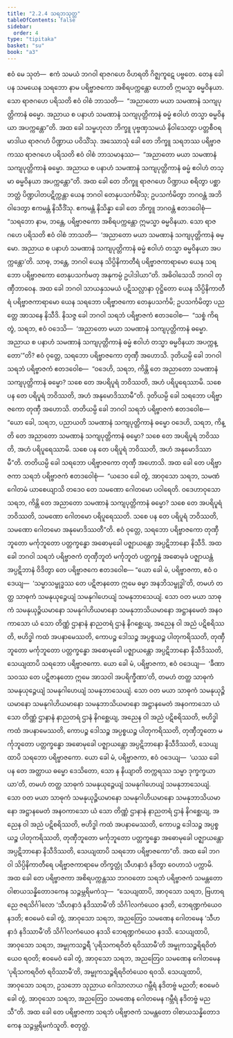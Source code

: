 ```yaml
---
title: "2.2.4 သရဘသုတ္တ"
tableOfContents: false
sidebar:
  order: 4
type: "tipitaka"
basket: "su"
book: "a3"
---
```



<DynamicBreadcrumb />

<Division number="65" book="a3" e="ch" v="15" p="185">

<Paragraph number="460" book="a3">
ဧဝံ မေ သုတံ—  ဧကံ သမယံ ဘဂဝါ ရာဇဂဟေ ဝိဟရတိ ဂိဇ္ဈကူဋေ ပဗ္ဗတေ. တေန ခေါ ပန သမယေန သရဘော နာမ ပရိဗ္ဗာဇကော အစိရပက္ကန္တော ဟောတိ ဣမသ္မာ ဓမ္မဝိနယာ. သော ရာဇဂဟေ ပရိသတိ ဧဝံ ဝါစံ ဘာသတိ—  “အညာတော မယာ သမဏာနံ သကျပုတ္တိကာနံ ဓမ္မော. အညာယ စ ပနာဟံ သမဏာနံ သကျပုတ္တိကာနံ ဓမ္မံ ဧဝါဟံ တသ္မာ ဓမ္မဝိနယာ အပက္ကန္တော”တိ. အထ ခေါ သမ္ဗဟုလာ ဘိက္ခူ ပုဗ္ဗဏှသမယံ နိဝါသေတွာ ပတ္တစီဝရမာဒါယ ရာဇဂဟံ ပိဏ္ဍာယ ပဝိသိံသု. အဿောသုံ ခေါ တေ ဘိက္ခူ သရဘဿ ပရိဗ္ဗာဇကဿ ရာဇဂဟေ ပရိသတိ ဧဝံ ဝါစံ ဘာသမာနဿ—  “အညာတော မယာ သမဏာနံ သကျပုတ္တိကာနံ ဓမ္မော. အညာယ စ ပနာဟံ သမဏာနံ သကျပုတ္တိကာနံ ဓမ္မံ ဧဝါဟံ တသ္မာ ဓမ္မဝိနယာ အပက္ကန္တော”တိ.
</Paragraph>

<Paragraph number="461" book="a3">
အထ ခေါ တေ ဘိက္ခူ ရာဇဂဟေ ပိဏ္ဍာယ စရိတွာ ပစ္ဆာဘတ္တံ ပိဏ္ဍပါတပဋိက္ကန္တာ ယေန ဘဂဝါ တေနုပသင်္ကမိံသု; ဥပသင်္ကမိတွာ ဘဂဝန္တံ အဘိဝါဒေတွာ ဧကမန္တံ နိသီဒိံသု. ဧကမန္တံ နိသိန္နာ ခေါ တေ ဘိက္ခူ ဘဂဝန္တံ ဧတဒဝေါစုံ—  “သရဘော နာမ, ဘန္တေ, ပရိဗ္ဗာဇကော အစိရပက္ကန္တော ဣမသ္မာ ဓမ္မဝိနယာ. သော ရာဇဂဟေ ပရိသတိ ဧဝံ ဝါစံ ဘာသတိ—  ‘အညာတော မယာ သမဏာနံ သကျပုတ္တိကာနံ ဓမ္မော. အညာယ စ ပနာဟံ သမဏာနံ သကျပုတ္တိကာနံ ဓမ္မံ ဧဝါဟံ တသ္မာ ဓမ္မဝိနယာ အပက္ကန္တော’တိ. သာဓု, ဘန္တေ, ဘဂဝါ ယေန သိပ္ပိနိကာတီရံ ပရိဗ္ဗာဇကာရာမော ယေန သရဘော ပရိဗ္ဗာဇကော တေနုပသင်္ကမတု အနုကမ္ပံ ဥပါဒါယာ”တိ. အဓိဝါသေသိ ဘဂဝါ တုဏှီဘာဝေန.
</Paragraph>

<Paragraph number="462" book="a3">
အထ ခေါ ဘဂဝါ သာယနှသမယံ ပဋိသလ္လာနာ ဝုဋ္ဌိတော ယေန သိပ္ပိနိကာတီရံ ပရိဗ္ဗာဇကာရာမော ယေန သရဘော ပရိဗ္ဗာဇကော တေနုပသင်္ကမိ; ဥပသင်္ကမိတွာ ပညတ္တေ အာသနေ နိသီဒိ. နိသဇ္ဇ ခေါ ဘဂဝါ သရဘံ ပရိဗ္ဗာဇကံ ဧတဒဝေါစ—  “သစ္စံ ကိရ တွံ, သရဘ, ဧဝံ ဝဒေသိ—  ‘အညာတော မယာ သမဏာနံ သကျပုတ္တိကာနံ ဓမ္မော. အညာယ စ ပနာဟံ သမဏာနံ သကျပုတ္တိကာနံ ဓမ္မံ ဧဝါဟံ တသ္မာ ဓမ္မဝိနယာ အပက္ကန္တော’”တိ? ဧဝံ ဝုတ္တေ, သရဘော ပရိဗ္ဗာဇကော တုဏှီ အဟောသိ.
</Paragraph>

<Paragraph number="463" book="a3">
ဒုတိယမ္ပိ ခေါ ဘဂဝါ သရဘံ ပရိဗ္ဗာဇကံ ဧတဒဝေါစ—  “ဝဒေဟိ, သရဘ, ကိန္တိ တေ အညာတော သမဏာနံ သကျပုတ္တိကာနံ ဓမ္မော? သစေ တေ အပရိပူရံ ဘဝိဿတိ, အဟံ ပရိပူရေဿာမိ. သစေ ပန တေ ပရိပူရံ ဘဝိဿတိ, အဟံ အနုမောဒိဿာမီ”တိ. ဒုတိယမ္ပိ ခေါ သရဘော ပရိဗ္ဗာဇကော တုဏှီ အဟောသိ.
</Paragraph>

<Paragraph number="464" book="a3">
တတိယမ္ပိ ခေါ ဘဂဝါ သရဘံ ပရိဗ္ဗာဇကံ ဧတဒဝေါစ—  “ယော ခေါ, သရဘ, ပညာယတိ သမဏာနံ သကျပုတ္တိကာနံ ဓမ္မော ဝဒေဟိ, သရဘ, ကိန္တိ တေ အညာတော သမဏာနံ သကျပုတ္တိကာနံ ဓမ္မော? သစေ တေ အပရိပူရံ ဘဝိဿတိ, အဟံ ပရိပူရေဿာမိ. သစေ ပန တေ ပရိပူရံ ဘဝိဿတိ, အဟံ အနုမောဒိဿာမီ”တိ. တတိယမ္ပိ ခေါ သရဘော ပရိဗ္ဗာဇကော တုဏှီ အဟောသိ.
</Paragraph>

<Paragraph number="465" book="a3">
အထ ခေါ တေ ပရိဗ္ဗာဇကာ သရဘံ ပရိဗ္ဗာဇကံ ဧတဒဝေါစုံ—  “ယဒေဝ ခေါ တွံ, အာဝုသော သရဘ, သမဏံ ဂေါတမံ ယာစေယျာသိ တဒေဝ တေ သမဏော ဂေါတမော ပဝါရေတိ. ဝဒေဟာဝုသော သရဘ, ကိန္တိ တေ အညာတော သမဏာနံ သကျပုတ္တိကာနံ ဓမ္မော? သစေ တေ အပရိပူရံ ဘဝိဿတိ, သမဏော ဂေါတမော ပရိပူရေဿတိ. သစေ ပန တေ ပရိပူရံ ဘဝိဿတိ, သမဏော ဂေါတမော အနုမောဒိဿတီ”တိ. ဧဝံ ဝုတ္တေ, သရဘော ပရိဗ္ဗာဇကော တုဏှီဘူတော မင်္ကုဘူတော ပတ္တက္ခန္ဓော အဓောမုခေါ ပဇ္ဈာယန္တော အပ္ပဋိဘာနော နိသီဒိ.
</Paragraph>

<Paragraph number="466" book="a3">
အထ ခေါ ဘဂဝါ သရဘံ ပရိဗ္ဗာဇကံ တုဏှီဘူတံ မင်္ကုဘူတံ ပတ္တက္ခန္ဓံ အဓောမုခံ ပဇ္ဈာယန္တံ အပ္ပဋိဘာနံ ဝိဒိတွာ တေ ပရိဗ္ဗာဇကေ ဧတဒဝေါစ—
</Paragraph>

<Paragraph number="467" book="a3">
“ယော ခေါ မံ, ပရိဗ္ဗာဇကာ, ဧဝံ ဝဒေယျ—  ‘သမ္မာသမ္ဗုဒ္ဓဿ တေ ပဋိဇာနတော ဣမေ ဓမ္မာ အနဘိသမ္ဗုဒ္ဓါ’တိ, တမဟံ တတ္ထ သာဓုကံ သမနုယုဉ္ဇေယျံ သမနုဂါဟေယျံ သမနုဘာသေယျံ. သော ဝတ မယာ သာဓုကံ သမနုယုဉ္ဇိယမာနော သမနုဂါဟိယမာနော သမနုဘာသိယမာနော အဋ္ဌာနမေတံ အနဝကာသော ယံ သော တိဏ္ဏံ ဌာနာနံ နာညတရံ ဌာနံ နိဂစ္ဆေယျ, အညေန ဝါ အညံ ပဋိစရိဿတိ, ဗဟိဒ္ဓါ ကထံ အပနာမေဿတိ, ကောပဉ္စ ဒေါသဉ္စ အပ္ပစ္စယဉ္စ ပါတုကရိဿတိ, တုဏှီဘူတော မင်္ကုဘူတော ပတ္တက္ခန္ဓော အဓောမုခေါ ပဇ္ဈာယန္တော အပ္ပဋိဘာနော နိသီဒိဿတိ, သေယျထာပိ သရဘော ပရိဗ္ဗာဇကော.
</Paragraph>

<Paragraph number="468" book="a3">
ယော ခေါ မံ, ပရိဗ္ဗာဇကာ, ဧဝံ ဝဒေယျ—  ‘ခီဏာသဝဿ တေ ပဋိဇာနတော ဣမေ အာသဝါ အပရိက္ခီဏာ’တိ, တမဟံ တတ္ထ သာဓုကံ သမနုယုဉ္ဇေယျံ သမနုဂါဟေယျံ သမနုဘာသေယျံ. သော ဝတ မယာ သာဓုကံ သမနုယုဉ္ဇိယမာနော သမနုဂါဟိယမာနော သမနုဘာသိယမာနော အဋ္ဌာနမေတံ အနဝကာသော ယံ သော တိဏ္ဏံ ဌာနာနံ နာညတရံ ဌာနံ နိဂစ္ဆေယျ, အညေန ဝါ အညံ ပဋိစရိဿတိ, ဗဟိဒ္ဓါ ကထံ အပနာမေဿတိ, ကောပဉ္စ ဒေါသဉ္စ အပ္ပစ္စယဉ္စ ပါတုကရိဿတိ, တုဏှီဘူတော မင်္ကုဘူတော ပတ္တက္ခန္ဓော အဓောမုခေါ ပဇ္ဈာယန္တော အပ္ပဋိဘာနော နိသီဒိဿတိ, သေယျထာပိ သရဘော ပရိဗ္ဗာဇကော.
</Paragraph>

<Paragraph number="469" book="a3">
ယော ခေါ မံ, ပရိဗ္ဗာဇကာ, ဧဝံ ဝဒေယျ—  ‘ယဿ ခေါ ပန တေ အတ္ထာယ ဓမ္မော ဒေသိတော, သော န နိယျာတိ တက္ကရဿ သမ္မာ ဒုက္ခက္ခယာယာ’တိ, တမဟံ တတ္ထ သာဓုကံ သမနုယုဉ္ဇေယျံ သမနုဂါဟေယျံ သမနုဘာသေယျံ. သော ဝတ မယာ သာဓုကံ သမနုယုဉ္ဇိယမာနော သမနုဂါဟိယမာနော သမနုဘာသိယမာနော အဋ္ဌာနမေတံ အနဝကာသော ယံ သော တိဏ္ဏံ ဌာနာနံ နာညတရံ ဌာနံ နိဂစ္ဆေယျ, အညေန ဝါ အညံ ပဋိစရိဿတိ, ဗဟိဒ္ဓါ ကထံ အပနာမေဿတိ, ကောပဉ္စ ဒေါသဉ္စ အပ္ပစ္စယဉ္စ ပါတုကရိဿတိ, တုဏှီဘူတော မင်္ကုဘူတော ပတ္တက္ခန္ဓော အဓောမုခေါ ပဇ္ဈာယန္တော အပ္ပဋိဘာနော နိသီဒိဿတိ, သေယျထာပိ သရဘော ပရိဗ္ဗာဇကော”တိ. အထ ခေါ ဘဂဝါ သိပ္ပိနိကာတီရေ ပရိဗ္ဗာဇကာရာမေ တိက္ခတ္တုံ သီဟနာဒံ နဒိတွာ ဝေဟာသံ ပက္ကာမိ.
</Paragraph>

<Paragraph number="470" book="a3">
အထ ခေါ တေ ပရိဗ္ဗာဇကာ အစိရပက္ကန္တဿ ဘဂဝတော သရဘံ ပရိဗ္ဗာဇကံ သမန္တတော ဝါစာယသန္နိတောဒကေန သဉ္ဇမ္ဘရိမကံသု—  “သေယျထာပိ, အာဝုသော သရဘ, ဗြဟာရညေ ဇရသိင်္ဂါလော ‘သီဟနာဒံ နဒိဿာမီ’တိ သိင်္ဂါလကံယေဝ နဒတိ, ဘေရဏ္ဍကံယေဝ နဒတိ; ဧဝမေဝံ ခေါ တွံ, အာဝုသော သရဘ, အညတြေဝ သမဏေန ဂေါတမေန ‘သီဟနာဒံ နဒိဿာမီ’တိ သိင်္ဂါလကံယေဝ နဒသိ ဘေရဏ္ဍကံယေဝ နဒသိ. သေယျထာပိ, အာဝုသော သရဘ, အမ္ဗုကသဉ္စရီ ‘ပုရိသကရဝိတံ ရဝိဿာမီ’တိ အမ္ဗုကသဉ္စရိရဝိတံယေဝ ရဝတိ; ဧဝမေဝံ ခေါ တွံ, အာဝုသော သရဘ, အညတြေဝ သမဏေန ဂေါတမေန ‘ပုရိသကရဝိတံ ရဝိဿာမီ’တိ, အမ္ဗုကသဉ္စရိရဝိတံယေဝ ရဝသိ. သေယျထာပိ, အာဝုသော သရဘ, ဥသဘော သုညာယ ဂေါသာလာယ ဂမ္ဘီရံ နဒိတဗ္ဗံ မညတိ; ဧဝမေဝံ ခေါ တွံ, အာဝုသော သရဘ, အညတြေဝ သမဏေန ဂေါတမေန ဂမ္ဘီရံ နဒိတဗ္ဗံ မညသီ”တိ. အထ ခေါ တေ ပရိဗ္ဗာဇကာ သရဘံ ပရိဗ္ဗာဇကံ သမန္တတော ဝါစာယသန္နိတောဒကေန သဉ္ဇမ္ဘရိမကံသူတိ.

</Paragraph>
</Division>

<Paragraph number="471" type="center" book="a3">
စတုတ္ထံ.
</Paragraph>